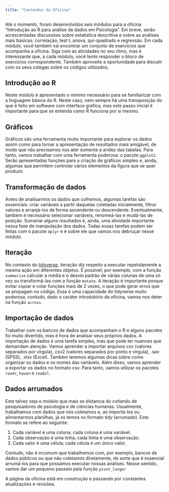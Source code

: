 ```yaml
---
title: "Conteúdos da Oficina"
---
```


Até o momento, foram desenvolvidos seis módulos para a oficina "Introdução ao R para análise de dados em Psicologia". Em breve, serão acrescentadas discussões sobre estatística descritiva e sobre as análises mais básicas: correlação, test t, anova, qui-quadrado e regressão. Em cada módulo, você também vai encontrar um conjunto de exercícios que acompanha a oficina. Siga com as atividades no seu ritmo, mas é interessante que, a cada módulo, você tente responder o bloco de exercícios correspondente. Também aproveite a oportunidade para discutir com os seus colegas sobre os códigos utilizados.

## Introdução ao R

Neste módulo é apresentado o mínimo necessário para se familiarizar com a linguagem básica do R. Neste caso, nem sempre há uma transposição do que é feito em software com interface gráfica, mas este passo inicial é importante para que se entenda como R funciona por si mesmo.

## Gráficos

Gráficos são uma ferramenta muito importante para explorar os dados assim como para tornar a apresentação de resultados mais amigável, de modo que não precisamos nos ater somente a aridez das tabelas. Para tanto, vamos trabalhar com uma ferramenta poderosa: o pacote `ggplot2`. Serão apresentadas funções para a criação de gráficos simples e, ainda, algumas que permitem controlar vários elementos da figura que se quer produzir.

## Transformação de dados

Antes de analisarmos os dados que colhemos, algumas tarefas são essenciais: criar variáveis a partir daquelas coletadas inicialmente, filtrar valores e arranjá-los de forma ascendente ou descendente. Eventualmente, também é necessário selecionar variáveis, renomeá-las e mudá-las de posição. Sumariar alguns resultados é, ainda, uma atividade importante nessa fase de manipulação dos dados. Todas essas tarefas podem ser feitas com o pacote `dplyr` e é sobre ele que vamos nos debruçar nesse módulo.

## Iteração

No contexto do [tidyverse](https://www.tidyverse.org/){target="_blank"}, iteração diz respeito a executar repetidamente a mesma ação em diferentes objetos. É possível, por exemplo, com a função `summarise` calcular a média e o desvio padrão de várias colunas de uma só vez ou transformá-las com a função `mutate`. A iteração é importante porque evitar copiar e colar funções mais de 2 vezes, o que pode gerar erros que se propagam no código. Essa é uma capacidade do tidyverse muito poderosa, contudo, dado o caráter introdutório da oficina, vamos nos deter na função `across`.

## Importação de dados

Trabalhar com os bancos de dados que acompanham o R e alguns pacotes foi muito divertido, mas é hora de analisar seus próprios dados. A importação de dados é uma tarefa simples, mas que pode ter nuances que demandam atenção. Vamos aprender a importar arquivos csv (valores separados por vírgula), csv2 (valores separados por ponto e vírgula), .sav (SPSS), .xlsx (Excel). Também teremos algumas dicas sobre como organizar os dados e os nomes das variáveis. Além disso, vamos aprender a exportar os dados no formato csv. Para tanto, vamos utilizar os pacotes `readr`, `haven` e `readxl`.

## Dados arrumados

Este talvez seja o módulo que mais se distancia do cotiando de pesquisadores de psicologia e de ciências humanas. Usualmente, trabalhamos com dados que nós coletamos e, ao importá-los ou alimentarmos planilhas, já os temos no formato *tidy* (arrumado). Este formato se refere ao seguinte:

1.  Cada variável é uma coluna; cada coluna é uma variável.
2.  Cada observação é uma linha; cada linha é uma observação.
3.  Cada valor é uma célula; cada célula é um único valor.

Contudo, não é incomum que trabalhemos com, por exemplo, bancos de dados públicos ou que não coletamos diretamente, de sorte que é essencial arrumá-los para que possamos executar nossas análises. Nesse sentido, vamos dar um pequeno passeio pela função `pivot_longer`

::: callout-warning
A página da oficina está em construção e passando por constantes atualizações e revisões.
:::
